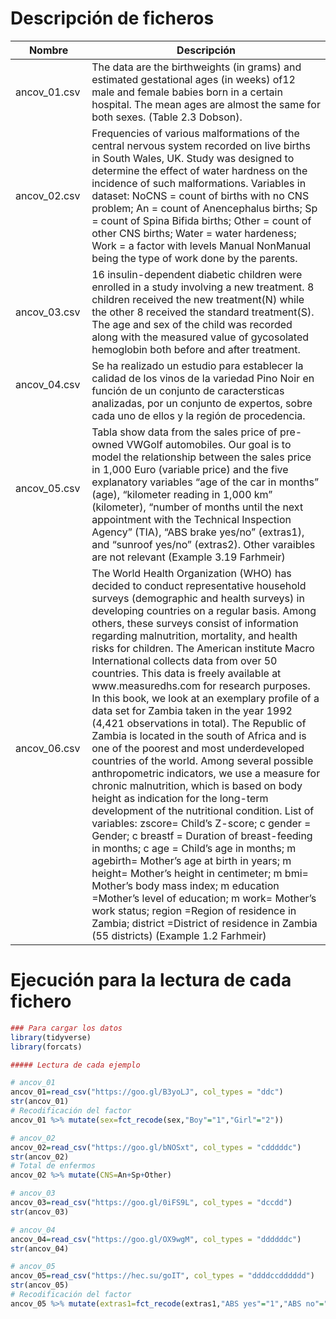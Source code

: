 # Descripción de ficheros

Nombre             | Descripción
-------------------|------------------------------------------------------------
ancov_01.csv       |   The data are the birthweights (in grams) and estimated gestational ages (in weeks) of12 male and female babies born in a certain hospital. The mean ages are almost the same for both sexes.  (Table 2.3 Dobson).
ancov_02.csv       |   Frequencies of various malformations of the central nervous system recorded on live births in South Wales, UK. Study was designed to determine the effect of water hardness on the incidence of such malformations. Variables in dataset: NoCNS = count of births with no CNS problem; An = count of Anencephalus births; Sp = count of Spina Bifida births; Other = count of other CNS births; Water = water hardeness; Work = a factor with levels Manual NonManual being the type of work done by the parents.
ancov_03.csv       |   16 insulin-dependent diabetic children were enrolled in a study involving a new treatment. 8 children received the new treatment(N) while the other 8 received the standard treatment(S). The age and sex of the child was recorded along with the measured value of gycosolated hemoglobin both before and after treatment.
ancov_04.csv       |  Se ha realizado un estudio para establecer la calidad de los vinos de la variedad Pino Noir en función de un conjunto de caractersticas analizadas, por un conjunto de expertos, sobre cada uno de ellos y la región de procedencia. 
ancov_05.csv       | Tabla show data from the sales price of pre-owned VWGolf automobiles. Our goal is to model the relationship between the sales price in 1,000 Euro (variable price) and the five explanatory variables “age of the car in months” (age), “kilometer reading in 1,000 km” (kilometer), “number of months until the next appointment with the Technical Inspection Agency” (TIA), “ABS brake yes/no” (extras1), and “sunroof yes/no” (extras2).  Other varaibles are not relevant (Example 3.19 Farhmeir) 
ancov_06.csv       | The World Health Organization (WHO) has decided to conduct representative household surveys (demographic and health surveys) in developing countries on a regular basis. Among others, these surveys consist of information regarding malnutrition, mortality, and health risks for children. The American institute Macro International collects data from over 50 countries. This data is freely available at www.measuredhs.com for research purposes. In this book, we look at an exemplary profile of a data set for Zambia taken in the year 1992 (4,421 observations in total). The Republic of Zambia is located in the south of Africa and is one of the poorest and most underdeveloped countries of the world. Among several possible anthropometric indicators, we use a measure for chronic malnutrition, which is based on body height as indication for the long-term development of the nutritional condition. List of variables: zscore= Child’s Z-score; c gender = Gender; c breastf = Duration of breast-feeding in months; c age = Child’s age in months; m agebirth= Mother’s age at birth in years; m height= Mother’s height in centimeter; m bmi= Mother’s body mass index; m education =Mother’s level of education; m work= Mother’s work status; region =Region of residence in Zambia; district =District of residence in Zambia (55 districts) (Example 1.2 Farhmeir) 

# Ejecución para la lectura de cada fichero

```r
### Para cargar los datos
library(tidyverse)
library(forcats)

##### Lectura de cada ejemplo

# ancov_01
ancov_01=read_csv("https://goo.gl/B3yoLJ", col_types = "ddc")
str(ancov_01)
# Recodificación del factor
ancov_01 %>% mutate(sex=fct_recode(sex,"Boy"="1","Girl"="2"))

# ancov_02
ancov_02=read_csv("https://goo.gl/bNOSxt", col_types = "cdddddc")
str(ancov_02)
# Total de enfermos
ancov_02 %>% mutate(CNS=An+Sp+Other)

# ancov_03
ancov_03=read_csv("https://goo.gl/0iFS9L", col_types = "dccdd")
str(ancov_03)

# ancov_04
ancov_04=read_csv("https://goo.gl/OX9wgM", col_types = "ddddddc")
str(ancov_04)

# ancov_05
ancov_05=read_csv("https://hec.su/goIT", col_types = "ddddccdddddd")
str(ancov_05)
# Recodificación del factor
ancov_05 %>% mutate(extras1=fct_recode(extras1,"ABS yes"="1","ABS no"="2"),extras2=fct_recode(extras2,"sunroof yes"="1","sunroof no"="2"))
```

